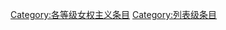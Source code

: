 {{Articles by Quality|topic=女权主义|project=女权主义|format=TOC}}
{{Wikipedia category}}
{{emptycat}}
{{portal box|女权主义}}
{{catmore1|[[Wikipedia:女权主义专题|Wikipedia:女权主义专题]]}}
[[Category:各等级女权主义条目|Category:各等级女权主义条目]]
[[Category:列表级条目|Category:列表级条目]]